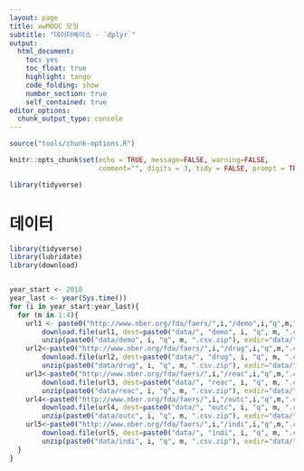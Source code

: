 ```yaml
---
layout: page
title: xwMOOC 모형
subtitle: "데이터베이스 - `dplyr`"
output:
  html_document: 
    toc: yes
    toc_float: true
    highlight: tango
    code_folding: show
    number_section: true
    self_contained: true
editor_options: 
  chunk_output_type: console
---
```

 

```r
source("tools/chunk-options.R")

knitr::opts_chunk$set(echo = TRUE, message=FALSE, warning=FALSE,
                      comment="", digits = 3, tidy = FALSE, prompt = TRUE, fig.align = 'center')

library(tidyverse)
```


# 데이터 {#dataset}

```r
library(tidyverse)
library(lubridate)
library(download)


year_start <- 2018
year_last <- year(Sys.time())
for (i in year_start:year_last){
  for (m in 1:4){
    url1 <- paste0("http://www.nber.org/fda/faers/",i,"/demo",i,"q",m,".csv.zip")
        download.file(url1, dest=paste0("data/", "demo", i, "q", m, ".csv.zip")) # Demography
        unzip(paste0("data/demo", i, "q", m, ".csv.zip"), exdir="data/")
    url2<-paste0("http://www.nber.org/fda/faers/",i,"/drug",i,"q",m,".csv.zip")
        download.file(url2, dest=paste0("data/", "drug", i, "q", m, ".csv.zip")) # Drug
        unzip(paste0("data/drug", i, "q", m, ".csv.zip"), exdir="data/")
    url3<-paste0("http://www.nber.org/fda/faers/",i,"/reac",i,"q",m,".csv.zip")
        download.file(url3, dest=paste0("data/", "reac", i, "q", m, ".csv.zip")) # Reaction
        unzip(paste0("data/reac", i, "q", m, ".csv.zip"), exdir="data/")
    url4<-paste0("http://www.nber.org/fda/faers/",i,"/outc",i,"q",m,".csv.zip")
        download.file(url4, dest=paste0("data/", "outc", i, "q", m, ".csv.zip")) # Outcome
        unzip(paste0("data/outc", i, "q", m, ".csv.zip"), exdir="data/")
    url5<-paste0("http://www.nber.org/fda/faers/",i,"/indi",i,"q",m,".csv.zip")
        download.file(url5, dest=paste0("data/", "indi", i, "q", m, ".csv.zip")) # Indication for use
        unzip(paste0("data/indi", i, "q", m, ".csv.zip"), exdir="data/")
  }
}

```

